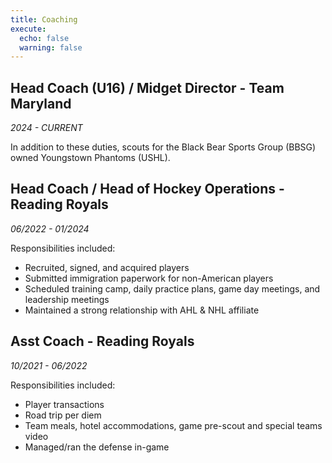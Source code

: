 ```yaml
---
title: Coaching
execute:
  echo: false
  warning: false
---
```


## Head Coach (U16) / Midget Director - Team Maryland

*2024 - CURRENT*

In addition to these duties, scouts for the Black Bear Sports Group (BBSG) owned Youngstown Phantoms (USHL).

## Head Coach / Head of Hockey Operations - Reading Royals

*06/2022 - 01/2024*

Responsibilities included:

- Recruited, signed, and acquired players
- Submitted immigration paperwork for non-American players 
- Scheduled training camp, daily practice plans, game day meetings, and leadership meetings
- Maintained a strong relationship with AHL &amp; NHL affiliate

## Asst Coach - Reading Royals

*10/2021 - 06/2022*

Responsibilities included: 

- Player transactions
- Road trip per diem
- Team meals, hotel accommodations, game pre-scout and special teams video
- Managed/ran the defense in-game

